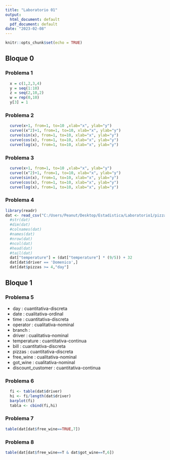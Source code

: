 ```yaml
---
title: "Laboratorio 01"
output:
  html_document: default
  pdf_document: default
date: "2023-02-08"
---
```


```r
knitr::opts_chunk$set(echo = TRUE)
```

## Bloque 0

### Problema 1

```r
  x = c(1,2,3,4)
  y = seq(1:10)
  z = seq(2,10,2)
  w = rep(0,10)
  y[3] = 1
```

### Problema 2
```r
  curve(x+1, from=1, to=10 ,xlab="x", ylab="y")
  curve((x^2)+1, from=1, to=10, xlab="x", ylab="y")
  curve(sin(x), from=1, to=10, xlab="x", ylab="y")
  curve(cos(x), from=1, to=10, xlab="x", ylab="y")
  curve(log(x), from=1, to=10, xlab="x", ylab="y")
```


### Problema 3
```r
  curve(x+1, from=1, to=10 ,xlab="x", ylab="y")
  curve((x^2)+1, from=1, to=10, xlab="x", ylab="y")
  curve(sin(x), from=1, to=10, xlab="x", ylab="y")
  curve(cos(x), from=1, to=10, xlab="x", ylab="y")
  curve(log(x), from=1, to=10, xlab="x", ylab="y")
```


### Problema 4
```r
library(readr)
dat <- read_csv("C:/Users/Peanut/Desktop/Estadistica/Laboratorio1/pizzadelivery.csv")
  #str(dat)
  #dim(dat)
  #colnames(dat)
  #names(dat)
  #nrow(dat)
  #ncol(dat)
  #head(dat)
  #tail(dat)
  dat["temperature"] = (dat["temperature"] * (9/5)) + 32
  dat[dat$driver == 'Domenico',]
  dat[dat$pizzas >= 4,"day"]
```

## Bloque 1

### Problema 5
- day : cuantitativa-discreta
- date : cualitativa-ordinal
- time : cuantitativa-discreta
- operator : cualitativa-nominal
- branch :
- driver : cualitativa-nominal
- temperature : cuantitativa-continua
- bill : cuantitativa-discreta
- pizzas : cuantitativa-discreta
- free_wine : cualitativa-nominal
- got_wine : cualitativa-nominal
- discount_customer : cuantitativa-continua

### Problema 6

```r
  fi <- table(dat$driver)
  hi <- fi/length(dat$driver)
  barplot(fi)
  tabla <- cbind(fi,hi)
```
### Problema 7

```r
table(dat[dat$free_wine==TRUE,7])
```

### Problema 8

```r
table(dat[dat$free_wine==T & dat$got_wine==T,6])
```


